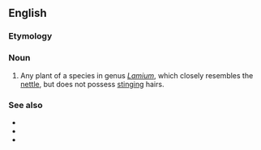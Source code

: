 ==English==

===Etymology===
{{compound|dead|nettle}}

===Noun===
{{en-noun}}

# Any plant of a species in genus ''[[Lamium]]'', which closely resembles the [[nettle]], but does not possess [[stinging]] hairs.

===See also===
* {{pedia}}
* {{specieslite|Lamium}}
* {{commonslite|Lamium}}